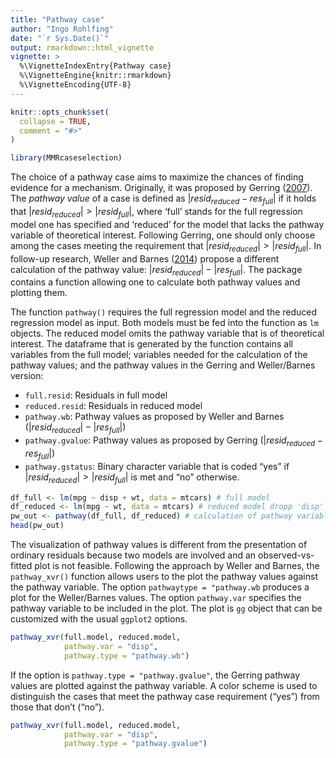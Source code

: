 ```yaml
---
title: "Pathway case"
author: "Ingo Rohlfing"
date: "`r Sys.Date()`"
output: rmarkdown::html_vignette
vignette: >
  %\VignetteIndexEntry{Pathway case}
  %\VignetteEngine{knitr::rmarkdown}
  %\VignetteEncoding{UTF-8}
---
```


```r
knitr::opts_chunk$set(
  collapse = TRUE,
  comment = "#>"
)
```

```r
library(MMRcaseselection)
```

The choice of a pathway case aims to maximize the chances of finding evidence for a mechanism. Originally, it was proposed by Gerring ([2007](https://doi.org/10.1177%2F0010414006290784)). The *pathway value* of a case is defined as $|resid_{reduced}-res_{full}|$ if it holds that $|resid_{reduced}| > |resid_{full}|$, where 'full' stands for the full regression model one has specified and 'reduced' for the model that lacks the pathway variable of theoretical interest. Following Gerring, one should only choose among the cases meeting the requirement that $|resid_{reduced}| > |resid_{full}|$. In follow-up research, Weller and Barnes ([2014](https://doi.org/10.1017/CBO9781139644501)) propose a different calculation of the pathway value: $|resid_{reduced}|-|res_{full}|$. The package contains a function allowing one to calculate both pathway values and plotting them. 

The function `pathway()` requires the full regression model and the reduced regression model as input. Both models must be fed into the function as `lm` objects. The reduced model omits the pathway variable that is of theoretical interest. The dataframe that is generated by the function contains all variables from the full model; variables needed for the calculation of the pathway values; and the pathway values in the Gerring and Weller/Barnes version:

- `full.resid`: Residuals in full model
- `reduced.resid`: Residuals in reduced model
- `pathway.wb`: Pathway values as proposed by Weller and Barnes ($|resid_{reduced}|-|res_{full}|$)
- `pathway.gvalue`: Pathway values as proposed by Gerring ($|resid_{reduced}-res_{full}|$)
- `pathway.gstatus`: Binary character variable that is coded "yes" if $|resid_{reduced}| > |resid_{full}|$ is met and "no" otherwise.
```r
df_full <- lm(mpg ~ disp + wt, data = mtcars) # full model
df_reduced <- lm(mpg ~ wt, data = mtcars) # reduced model dropp 'disp' as pathway variable
pw_out <- pathway(df_full, df_reduced) # calculation of pathway variables
head(pw_out)
```

The visualization of pathway values is different from the presentation of ordinary residuals because two models are involved and an observed-vs-fitted plot is not feasible. Following the approach by Weller and Barnes, the `pathway_xvr()` function allows users to the plot the pathway values against the pathway variable. The option `pathwaytype = "pathway.wb` produces a plot for the Weller/Barnes values. The option `pathway.var` specifies the pathway variable to be included in the plot. The plot is `gg` object that can be customized with the usual `ggplot2` options.
```r
pathway_xvr(full.model, reduced.model, 
            pathway.var = "disp", 
            pathway.type = "pathway.wb")
```

If the option is `pathway.type = "pathway.gvalue"`, the Gerring pathway values are plotted against the pathway variable. A color scheme is used to distinguish the cases that meet the pathway case requirement ("yes") from those that don't ("no"). 
```r
pathway_xvr(full.model, reduced.model, 
            pathway.var = "disp", 
            pathway.type = "pathway.gvalue")
```
